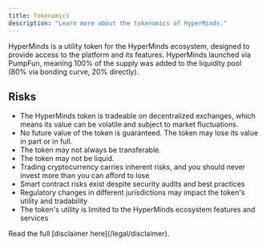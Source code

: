 ```yaml
---
title: Tokenomics
description: "Learn more about the tokenomics of HyperMinds."
---
```


HyperMinds is a utility token for the HyperMinds ecosystem, designed to provide access to the platform and its features. HyperMinds launched via PumpFun, meaning 100% of the supply was added to the liquidity pool (80% via bonding curve, 20% directly).

## Risks
- The HyperMinds token is tradeable on decentralized exchanges, which means its value can be volatile and subject to market fluctuations.
- No future value of the token is guaranteed. The token may lose its value in part or in full.
- The token may not always be transferable.
- The token may not be liquid.
- Trading cryptocurrency carries inherent risks, and you should never invest more than you can afford to lose
- Smart contract risks exist despite security audits and best practices
- Regulatory changes in different jurisdictions may impact the token's utility and tradability
- The token's utility is limited to the HyperMinds ecosystem features and services

<Warning>
Read the full [disclaimer here](/legal/disclaimer).
</Warning>